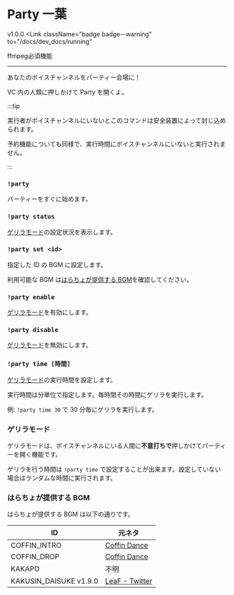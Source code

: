 
# Party 一葉

<span class="badge badge--success">v1.0.0</span> <Link
  className="badge badge--warning"
  to="/docs/dev_docs/running"
>
  ffmpeg必須機能
</Link>

---

あなたのボイスチャンネルをパーティー会場に！

VC 内の人類に押しかけて Party を開くよ。

:::tip

実行者がボイスチャンネルにいないとこのコマンドは安全装置によって封じ込められます。

予約機能についても同様で、実行時間にボイスチャンネルにいないと実行されません。

:::

### `!party`

パーティーをすぐに始めます。

### `!party status`

[ゲリラモード](#ゲリラモード)の設定状況を表示します。

### `!party set <id>`

指定した ID の BGM に設定します。

利用可能な BGM は[はらちょが提供する BGM](#はらちょが提供する-bgm)を確認してください。

### `!party enable`

[ゲリラモード](#ゲリラモード)を有効にします。

### `!party disable`

[ゲリラモード](#ゲリラモード)を無効にします。

### `!party time [時間]`

[ゲリラモード](#ゲリラモード)の実行時間を設定します。

実行時間は分単位で指定します。毎時間その時間にゲリラを実行します。

例: `!party time 30` で 30 分毎にゲリラを実行します。

### ゲリラモード

ゲリラモードは、ボイスチャンネルにいる人間に**不意打ちで**押しかけてパーティーを開く機能です。

ゲリラを行う時間は `!party time` で設定することが出来ます。設定していない場合はランダムな時間に実行されます。

### はらちょが提供する BGM

はらちょが提供する BGM は以下の通りです。

| ID                                                               | 元ネタ                                                                |
| ---------------------------------------------------------------- | --------------------------------------------------------------------- |
| COFFIN_INTRO                                                     | [Coffin Dance](https://www.youtube.com/watch?v=j9V78UbdzWI)           |
| COFFIN_DROP                                                      | [Coffin Dance](https://www.youtube.com/watch?v=j9V78UbdzWI)           |
| KAKAPO                                                           | 不明                                                                  |
| KAKUSIN_DAISUKE <span class="badge badge--success">v1.9.0</span> | [LeaF - Twitter](https://twitter.com/7eaF/status/1509153813235892229) |
